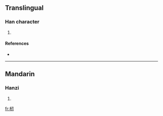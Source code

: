 ==Translingual==

===Han character===
{{Han char|rn=75|rad=木|as=03|sn=7|four=|canj=木尸竹戈 (DSHI)}}

# {{defn|Han|sort=木03}}

====References====
* {{Han ref|kx=0511.180|dkj=14465|hdz=21163.030|uh=6752|ud=26450}}

----

==Mandarin==

===Hanzi===
{{cmn-hanzi|pin=[[rèn]] ([[ren4]])|wg=jen<sup>4</sup>}}

# {{defn|Mandarin}}

[[fr:杒]]